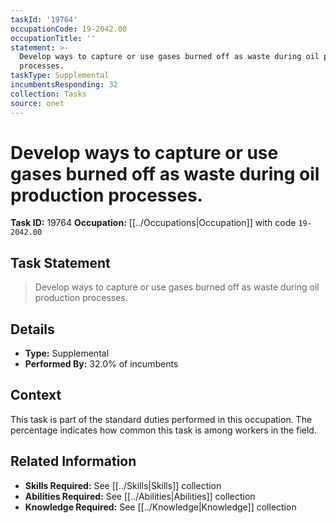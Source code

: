 ```yaml
---
taskId: '19764'
occupationCode: 19-2042.00
occupationTitle: ''
statement: >-
  Develop ways to capture or use gases burned off as waste during oil production
  processes.
taskType: Supplemental
incumbentsResponding: 32
collection: Tasks
source: onet
---
```

# Develop ways to capture or use gases burned off as waste during oil production processes.

**Task ID:** 19764
**Occupation:** [[../Occupations|Occupation]] with code `19-2042.00`

## Task Statement

> Develop ways to capture or use gases burned off as waste during oil production processes.

## Details

- **Type:** Supplemental
- **Performed By:** 32.0% of incumbents

## Context

This task is part of the standard duties performed in this occupation. The percentage indicates how common this task is among workers in the field.

## Related Information

- **Skills Required:** See [[../Skills|Skills]] collection
- **Abilities Required:** See [[../Abilities|Abilities]] collection
- **Knowledge Required:** See [[../Knowledge|Knowledge]] collection
